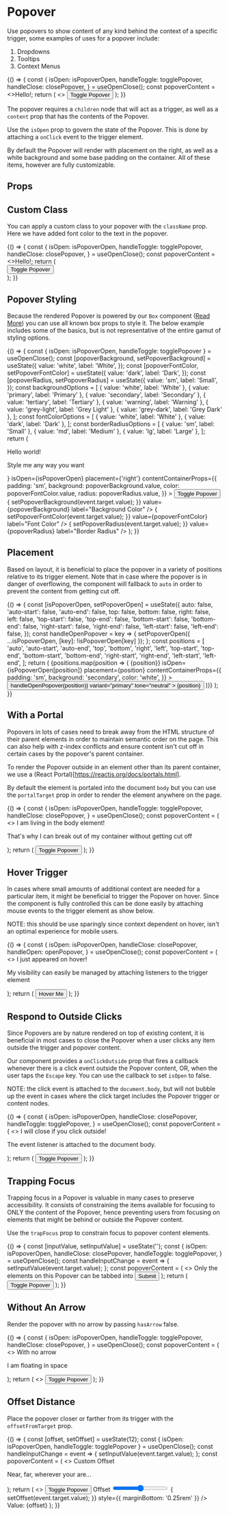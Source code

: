 
<Meta title="Components/Popover/Overview" component={Popover} />

# Popover

Use popovers to show content of any kind behind the context of a specific trigger, some examples
of uses for a popover include:

1. Dropdowns
2. Tooltips
3. Context Menus

<Canvas withSource="open">
  <Story
    name="Basic Usage"
    parameters={{
      chromatic: { disableSnapshot: true },
    }}
  >
    {() => {
      const {
        isOpen: isPopoverOpen,
        handleToggle: togglePopover,
        handleClose: closePopover,
      } = useOpenClose();
      const popoverContent = <>Hello!</>;
      return (
        <>
          <Popover
            content={popoverContent}
            isOpen={isPopoverOpen}
            placement="right"
            contentContainerProps={{
              padding: 'sm',
            }}
            onClickOutside={closePopover}
          >
            <Button onClick={togglePopover} variant="primary" tone="neutral">
              Toggle Popover
            </Button>
          </Popover>
        </>
      );
    }}
  </Story>
</Canvas>

The popover requires a `children` node that will act as a trigger, as well as a `content` prop that has the contents of the Popover.

Use the `isOpen` prop to govern the state of the Popover. This is done by attaching a `onClick` event to the trigger element.

By default the Popover will render with placement on the right, as well as a white background and some base padding on the container. All of these
items, however are fully customizable.

## Props

<ArgsTable of={Popover} />

## Custom Class

You can apply a custom class to your popover with the `className` prop. Here we have added font color to the text in the popover.

<Canvas withSource="open">
  <Story
    name="Custom Class"
    parameters={{
      chromatic: { disableSnapshot: true },
    }}
  >
    {() => {
      const {
        isOpen: isPopoverOpen,
        handleToggle: togglePopover,
        handleClose: closePopover,
      } = useOpenClose();
      const popoverContent = <>Hello!</>;
      return (
        <div>
          <Popover
            content={popoverContent}
            isOpen={isPopoverOpen}
            placement="right"
            contentContainerProps={{
              padding: 'sm',
            }}
            className="font-color-danger"
            onClickOutside={closePopover}
          >
            <Button onClick={togglePopover} variant="primary" tone="neutral">
              Toggle Popover
            </Button>
          </Popover>
        </div>
      );
    }}
  </Story>
</Canvas>

## Popover Styling

Because the rendered Popover is powered by our `Box` component ([Read More](/?path=/docs/components-box-overview--background)) you
can use all known box props to style it. The below example includes some of the basics, but is not representative of
the entire gamut of styling options.

<Canvas withSource="open">
  <Story
    name="Styling"
    parameters={{
      chromatic: { disableSnapshot: true },
    }}
  >
    {() => {
      const { isOpen: isPopoverOpen, handleToggle: togglePopover } =
        useOpenClose();
      const [popoverBackground, setPopoverBackground] = useState({
        value: 'white',
        label: 'White',
      });
      const [popoverFontColor, setPopoverFontColor] = useState({
        value: 'dark',
        label: 'Dark',
      });
      const [popoverRadius, setPopoverRadius] = useState({
        value: 'sm',
        label: 'Small',
      });
      const backgroundOptions = [
        { value: 'white', label: 'White' },
        { value: 'primary', label: 'Primary' },
        { value: 'secondary', label: 'Secondary' },
        { value: 'tertiary', label: 'Tertiary' },
        { value: 'warning', label: 'Warning' },
        { value: 'grey-light', label: 'Grey Light' },
        { value: 'grey-dark', label: 'Grey Dark' },
      ];
      const fontColorOptions = [
        { value: 'white', label: 'White' },
        { value: 'dark', label: 'Dark' },
      ];
      const borderRadiusOptions = [
        { value: 'sm', label: 'Small' },
        { value: 'md', label: 'Medium' },
        { value: 'lg', label: 'Large' },
      ];
      return (
        <Box height="400px">
          <Box direction="row" gap="md" wrap>
            <Popover
              content={
                <>
                  <p>Hello world!</p>
                  <p>Style me any way you want</p>
                </>
              }
              isOpen={isPopoverOpen}
              placement={'right'}
              contentContainerProps={{
                padding: 'sm',
                background: popoverBackground.value,
                color: popoverFontColor.value,
                radius: popoverRadius.value,
              }}
            >
              <Button onClick={togglePopover} variant="primary" tone="neutral">
                Toggle Popover
              </Button>
            </Popover>
          </Box>
          <Box direction="row" gap="sm" wrap margin="3xl 0 0 0">
            <Box width="200px">
              <SelectInput
                options={backgroundOptions}
                onChange={event => {
                  setPopoverBackground(event.target.value);
                }}
                value={popoverBackground}
                label="Background Color"
              />
            </Box>
            <Box width="200px">
              <SelectInput
                options={fontColorOptions}
                onChange={event => {
                  setPopoverFontColor(event.target.value);
                }}
                value={popoverFontColor}
                label="Font Color"
              />
            </Box>
            <Box width="200px">
              <SelectInput
                options={borderRadiusOptions}
                onChange={event => {
                  setPopoverRadius(event.target.value);
                }}
                value={popoverRadius}
                label="Border Radius"
              />
            </Box>
          </Box>
        </Box>
      );
    }}
  </Story>
</Canvas>

## Placement

Based on layout, it is beneficial to place the popover in a variety of positions relative to its trigger element.
Note that in case where the popover is in danger of overflowing, the component will fallback to `auto` in order to
prevent the content from getting cut off.

<Canvas withSource="open">
  <Story
    name="Placement"
    parameters={{
      chromatic: { disableSnapshot: true },
    }}
  >
    {() => {
      const [isPopoverOpen, setPopoverOpen] = useState({
        auto: false,
        'auto-start': false,
        'auto-end': false,
        top: false,
        bottom: false,
        right: false,
        left: false,
        'top-start': false,
        'top-end': false,
        'bottom-start': false,
        'bottom-end': false,
        'right-start': false,
        'right-end': false,
        'left-start': false,
        'left-end': false,
      });
      const handleOpenPopover = key => {
        setPopoverOpen({ ...isPopoverOpen, [key]: !isPopoverOpen[key] });
      };
      const positions = [
        'auto',
        'auto-start',
        'auto-end',
        'top',
        'bottom',
        'right',
        'left',
        'top-start',
        'top-end',
        'bottom-start',
        'bottom-end',
        'right-start',
        'right-end',
        'left-start',
        'left-end',
      ];
      return (
        <Box direction="row" gap="md" wrap>
          {positions.map(position => (
            <Box
              height="100px"
              padding="5xl"
              display="inline-block"
              key={position}
            >
              <Popover
                content={<>{position}</>}
                isOpen={isPopoverOpen[position]}
                placement={position}
                contentContainerProps={{
                  padding: 'sm',
                  background: 'secondary',
                  color: 'white',
                }}
              >
                <Button
                  onClick={() => handleOpenPopover(position)}
                  variant="primary"
                  tone="neutral"
                >
                  {position}
                </Button>
              </Popover>
            </Box>
          ))}
        </Box>
      );
    }}
  </Story>
</Canvas>

## With a Portal

Popovers in lots of cases need to break away from the HTML structure of their parent elements
in order to maintain semantic order on the page. This can also help with z-index conflicts
and ensure content isn't cut off in certain cases by the popover's parent container.

To render the Popover outside in an element other than its parent container, we
use a (React Portal)[https://reactjs.org/docs/portals.html].

By default the element is portaled into the document `body` but you can use the `portalTarget` prop
in order to render the element anywhere on the page.

<Canvas withSource="open">
  <Story
    name="With a Portal"
    parameters={{
      chromatic: { disableSnapshot: true },
    }}
  >
    {() => {
      const {
        isOpen: isPopoverOpen,
        handleToggle: togglePopover,
        handleClose: closePopover,
      } = useOpenClose();
      const popoverContent = (
        <>
          <Heading style={{ marginBottom: '0.5rem' }}>
            I am living in the body element!
          </Heading>
          <p>
            That's why I can break out of my container without getting cut off
          </p>
        </>
      );
      return (
        <Box display="inline-block">
          <Popover
            content={popoverContent}
            isOpen={isPopoverOpen}
            placement="right-start"
            contentContainerProps={{
              padding: 'md',
              background: 'secondary',
              color: 'white',
            }}
            withPortal
            portalTarget={document.body}
            onClickOutside={closePopover}
          >
            <Button onClick={togglePopover} variant="primary" tone="neutral">
              Toggle Popover
            </Button>
          </Popover>
        </Box>
      );
    }}
  </Story>
</Canvas>

## Hover Trigger

In cases where small amounts of additional context are needed for a particular item,
it might be beneficial to trigger the Popover on hover. Since the component is fully controlled
this can be done easily by attaching mouse events to the trigger element as show below.

NOTE: this should be use sparingly since context dependent on hover, isn't an optimal experience for mobile users.

<Canvas withSource="open">
  <Story
    name="Hover"
    parameters={{
      chromatic: { disableSnapshot: true },
    }}
  >
    {() => {
      const {
        isOpen: isPopoverOpen,
        handleClose: closePopover,
        handleOpen: openPopover,
      } = useOpenClose();
      const popoverContent = (
        <>
          <Heading style={{ marginBottom: '0.5rem' }}>
            I just appeared on hover!
          </Heading>
          <p>
            My visibility can easily be managed by attaching listeners to the
            trigger element
          </p>
        </>
      );
      return (
        <Box display="inline-block">
          <Popover
            content={popoverContent}
            isOpen={isPopoverOpen}
            placement="right-start"
            contentContainerProps={{
              padding: 'md',
              background: 'primary-light',
            }}
          >
            <Button
              onMouseOver={openPopover}
              onMouseOut={closePopover}
              variant="primary"
              tone="neutral"
            >
              Hover Me
            </Button>
          </Popover>
        </Box>
      );
    }}
  </Story>
</Canvas>

## Respond to Outside Clicks

Since Popovers are by nature rendered on top of existing content, it
is beneficial in most cases to close the Popover when a user clicks any item outside
the trigger and popover content.

Our component provides a `onClickOutside` prop that fires a callback whenever there is a click
event outside the Popover content, OR, when the user taps the `Escape` key.
You can use the callback to set `isOpen` to false.

NOTE: the click event is attached to the `document.body`, but will not bubble up the event
in cases where the click target includes the Popover trigger or content nodes.

<Canvas withSource="open">
  <Story
    name="Outside Clicks"
    parameters={{
      chromatic: { disableSnapshot: true },
    }}
  >
    {() => {
      const {
        isOpen: isPopoverOpen,
        handleClose: closePopover,
        handleToggle: togglePopover,
      } = useOpenClose();
      const popoverContent = (
        <>
          <Heading style={{ marginBottom: '0.5rem' }}>
            I will close if you click outside!
          </Heading>
          <p>The event listener is attached to the document body.</p>
        </>
      );
      return (
        <Box display="inline-block">
          <Popover
            content={popoverContent}
            isOpen={isPopoverOpen}
            placement="right-start"
            withPortal
            portalTarget={document.body}
            onClickOutside={closePopover}
            contentContainerProps={{
              padding: 'md',
              background: 'primary-light',
            }}
          >
            <Button onClick={togglePopover} variant="primary" tone="neutral">
              Toggle Popover
            </Button>
          </Popover>
        </Box>
      );
    }}
  </Story>
</Canvas>

## Trapping Focus

Trapping focus in a Popover is valuable in many cases to preserve accessibility. It consists
of constraining the items available for focusing to ONLY the content of the Popover, hence preventing
users from focusing on elements that might be behind or outside the Popover content.

Use the `trapFocus` prop to constrain focus to popover content elements.

<Canvas withSource="open">
  <Story
    name="Trapping Focus"
    parameters={{
      chromatic: { disableSnapshot: true },
    }}
  >
    {() => {
      const [inputValue, setInputValue] = useState('');
      const {
        isOpen: isPopoverOpen,
        handleClose: closePopover,
        handleToggle: togglePopover,
      } = useOpenClose();
      const handleInputChange = event => {
        setInputValue(event.target.value);
      };
      const popoverContent = (
        <>
          <Box direction="column" gap="sm">
            <Heading>
              Only the elements on this Popover can be tabbed into
            </Heading>
            <TextInput onChange={handleInputChange} value={inputValue} />
            <Button>Submit</Button>
          </Box>
        </>
      );
      return (
        <Box display="inline-block">
          <Popover
            content={popoverContent}
            isOpen={isPopoverOpen}
            placement="right-start"
            contentContainerProps={{
              padding: 'md',
              background: 'grey-lightest',
            }}
            withPortal
            portalTarget={document.body}
            onClickOutside={closePopover}
            trapFocus
          >
            <Button onClick={togglePopover} variant="primary" tone="neutral">
              Toggle Popover
            </Button>
          </Popover>
        </Box>
      );
    }}
  </Story>
</Canvas>

## Without An Arrow

Render the popover with no arrow by passing `hasArrow` false.

<Canvas withSource="open">
  <Story
    name="Hide Arrow"
    parameters={{
      chromatic: { disableSnapshot: true },
    }}
  >
    {() => {
      const {
        isOpen: isPopoverOpen,
        handleToggle: togglePopover,
        handleClose: closePopover,
      } = useOpenClose();
      const popoverContent = (
        <>
          <Box direction="column" gap="sm">
            <Heading>With no arrow</Heading>
            <p>I am floating in space</p>
          </Box>
        </>
      );
      return (
        <>
          <Popover
            content={popoverContent}
            isOpen={isPopoverOpen}
            placement="right"
            contentContainerProps={{
              padding: 'sm',
            }}
            onClickOutside={closePopover}
          >
            <Button onClick={togglePopover} variant="primary" tone="neutral">
              Toggle Popover
            </Button>
          </Popover>
        </>
      );
    }}
  </Story>
</Canvas>

## Offset Distance

Place the popover closer or farther from its trigger with the `offsetFromTarget` prop.

<Canvas withSource="open">
  <Story
    name="Offset Distance"
    parameters={{
      chromatic: { disableSnapshot: true },
    }}
  >
    {() => {
      const [offset, setOffset] = useState(12);
      const { isOpen: isPopoverOpen, handleToggle: togglePopover } =
        useOpenClose();
      const handleInputChange = event => {
        setInputValue(event.target.value);
      };
      const popoverContent = (
        <>
          <Box direction="column" gap="sm">
            <Heading>Custom Offset</Heading>
            <p>Near, far, wherever your are...</p>
          </Box>
        </>
      );
      return (
        <>
          <Box display="inline-block">
            <Popover
              content={popoverContent}
              isOpen={isPopoverOpen}
              placement="right-start"
              contentContainerProps={{
                padding: 'md',
                background: 'grey-lightest',
              }}
              withPortal
              portalTarget={document.body}
              hasArrow={false}
              offsetFromTarget={offset}
            >
              <Button onClick={togglePopover} variant="primary" tone="neutral">
                Toggle Popover
              </Button>
            </Popover>
          </Box>
          <Box margin="2xl 0 0 0" maxWidth="300px">
            <label
              htmlFor="offset"
              style={{ fontWeight: 'bold', marginBottom: '0.25rem' }}
            >
              Offset
            </label>
            <input
              type="range"
              id="offset"
              name="offset"
              min="0"
              max="24"
              step="1"
              value={offset}
              onChange={event => {
                setOffset(event.target.value);
              }}
              style={{ marginBottom: '0.25rem' }}
            />
            <span style={{ display: 'inline' }}>Value: {offset}</span>
          </Box>
        </>
      );
    }}
  </Story>
</Canvas>
